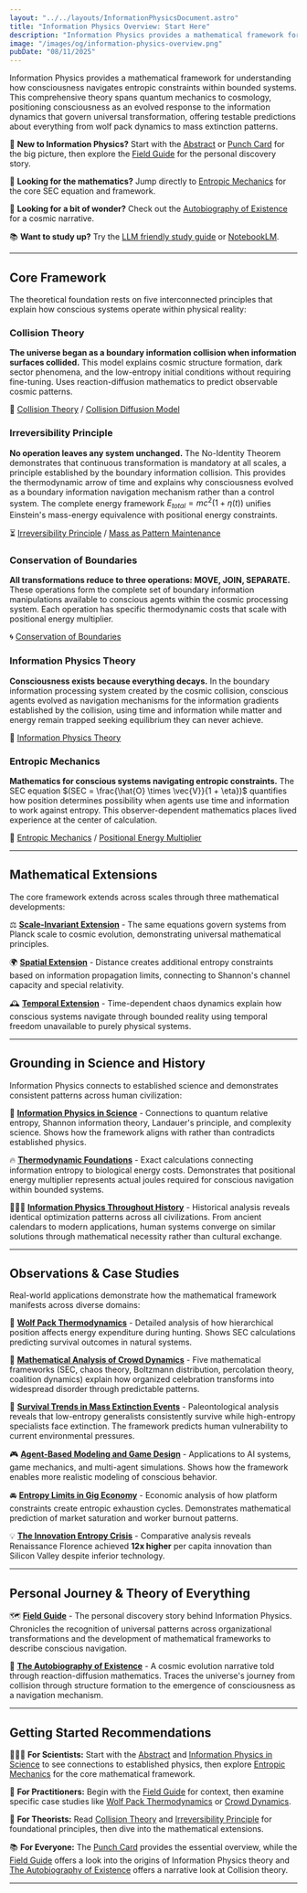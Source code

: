 ```yaml
---
layout: "../../layouts/InformationPhysicsDocument.astro"
title: "Information Physics Overview: Start Here"
description: "Information Physics provides a mathematical framework for understanding how consciousness navigates entropic constraints within the boundary information processing system created by the cosmic collision. This comprehensive theory spans quantum mechanics to cosmology, positioning consciousness as evolved navigation mechanisms for universal information dynamics, offering testable predictions from wolf pack behavior to mass extinction patterns."
image: "/images/og/information-physics-overview.png"
pubDate: "08/11/2025"
---
```


Information Physics provides a mathematical framework for understanding how consciousness navigates entropic constraints within bounded systems. This comprehensive theory spans quantum mechanics to cosmology, positioning consciousness as an evolved response to the information dynamics that govern universal transformation, offering testable predictions about everything from wolf pack dynamics to mass extinction patterns.

📍 **New to Information Physics?** Start with the [Abstract](/information-physics/abstract) or [Punch Card](/information-physics/punch-card) for the big picture, then explore the [Field Guide](/information-physics/field-guide) for the personal discovery story.

🧮 **Looking for the mathematics?** Jump directly to [Entropic Mechanics](/information-physics/entropic-mechanics) for the core $\text{SEC}$ equation and framework.

💫 **Looking for a bit of wonder?** Check out the [Autobiography of Existence](/information-physics/the-autobiography-of-existence) for a cosmic narrative.

📚 **Want to study up?** Try the [LLM friendly study guide](/information-physics-study-guide.txt) or [NotebookLM](https://notebooklm.google.com/notebook/3daa4ef0-b9f7-4049-bfce-5047ab939e39).

---

## Core Framework

The theoretical foundation rests on five interconnected principles that explain how conscious systems operate within physical reality:

### Collision Theory

**The universe began as a boundary information collision when information surfaces collided.** This model explains cosmic structure formation, dark sector phenomena, and the low-entropy initial conditions without requiring fine-tuning. Uses reaction-diffusion mathematics to predict observable cosmic patterns.

🌌 [Collision Theory](/information-physics/collision-theory) / [Collision Diffusion Model](/information-physics/collision-diffusion-model)

### Irreversibility Principle

**No operation leaves any system unchanged.** The No-Identity Theorem demonstrates that continuous transformation is mandatory at all scales, a principle established by the boundary information collision. This provides the thermodynamic arrow of time and explains why consciousness evolved as a boundary information navigation mechanism rather than a control system. The complete energy framework $E_{total} = mc^2(1 + \eta(t))$ unifies Einstein's mass-energy equivalence with positional energy constraints.

⏳ [Irreversibility Principle](/information-physics/irreversibility-principle) / [Mass as Pattern Maintenance](/information-physics/mass-as-pattern-maintenance)

### Conservation of Boundaries

**All transformations reduce to three operations: MOVE, JOIN, SEPARATE.** These operations form the complete set of boundary information manipulations available to conscious agents within the cosmic processing system. Each operation has specific thermodynamic costs that scale with positional energy multiplier.

🌀 [Conservation of Boundaries](/information-physics/conservation-of-boundaries)

### Information Physics Theory

**Consciousness exists because everything decays.** In the boundary information processing system created by the cosmic collision, conscious agents evolved as navigation mechanisms for the information gradients established by the collision, using time and information while matter and energy remain trapped seeking equilibrium they can never achieve.

🧩 [Information Physics Theory](/information-physics/theory)

### Entropic Mechanics

**Mathematics for conscious systems navigating entropic constraints.** The SEC equation $(SEC = \frac{\hat{O} \times \vec{V}}{1 + \eta})$ quantifies how position determines possibility when agents use time and information to work against entropy. This observer-dependent mathematics places lived experience at the center of calculation.

🧮 [Entropic Mechanics](/information-physics/entropic-mechanics) / [Positional Energy Multiplier](/information-physics/positional-energy-multiplier)

---

## Mathematical Extensions

The core framework extends across scales through three mathematical developments:

⚖️ **[Scale-Invariant Extension](/information-physics/entropic-mechanics/scale-invariant-extension)** - The same equations govern systems from Planck scale to cosmic evolution, demonstrating universal mathematical principles.

🌍 **[Spatial Extension](/information-physics/entropic-mechanics/spatial-extension)** - Distance creates additional entropy constraints based on information propagation limits, connecting to Shannon's channel capacity and special relativity.

🕰️ **[Temporal Extension](/information-physics/entropic-mechanics/temporal-extension)** - Time-dependent chaos dynamics explain how conscious systems navigate through bounded reality using temporal freedom unavailable to purely physical systems.

---

## Grounding in Science and History

Information Physics connects to established science and demonstrates consistent patterns across human civilization:

🔬 **[Information Physics in Science](/information-physics/in-science)** - Connections to quantum relative entropy, Shannon information theory, Landauer's principle, and complexity science. Shows how the framework aligns with rather than contradicts established physics.

🔥 **[Thermodynamic Foundations](/information-physics/thermodynamic-foundations)** - Exact calculations connecting information entropy to biological energy costs. Demonstrates that positional energy multiplier represents actual joules required for conscious navigation within bounded systems.

🧑🏻‍🏫 **[Information Physics Throughout History](/information-physics/throughout-history)** - Historical analysis reveals identical optimization patterns across all civilizations. From ancient calendars to modern applications, human systems converge on similar solutions through mathematical necessity rather than cultural exchange.

---

## Observations & Case Studies

Real-world applications demonstrate how the mathematical framework manifests across diverse domains:

🐺 **[Wolf Pack Thermodynamics](/information-physics/wolf-pack-thermodynamics)** - Detailed analysis of how hierarchical position affects energy expenditure during hunting. Shows SEC calculations predicting survival outcomes in natural systems.

🏈 **[Mathematical Analysis of Crowd Dynamics](/information-physics/mathematical-analysis-of-crowd-dynamics)** - Five mathematical frameworks (SEC, chaos theory, Boltzmann distribution, percolation theory, coalition dynamics) explain how organized celebration transforms into widespread disorder through predictable patterns.

🦕 **[Survival Trends in Mass Extinction Events](/information-physics/survival-trends-in-mass-extinction-events)** - Paleontological analysis reveals that low-entropy generalists consistently survive while high-entropy specialists face extinction. The framework predicts human vulnerability to current environmental pressures.

🎮 **[Agent-Based Modeling and Game Design](/information-physics/agent-based-modeling-and-game-design)** - Applications to AI systems, game mechanics, and multi-agent simulations. Shows how the framework enables more realistic modeling of conscious behavior.

🚘 **[Entropy Limits in Gig Economy](/information-physics/entropy-limits-in-gig-economy)** - Economic analysis of how platform constraints create entropic exhaustion cycles. Demonstrates mathematical prediction of market saturation and worker burnout patterns.

💡 **[The Innovation Entropy Crisis](/information-physics/the-innovation-entropy-crisis)** - Comparative analysis reveals Renaissance Florence achieved **12x higher** per capita innovation than Silicon Valley despite inferior technology.

---

## Personal Journey & Theory of Everything

🗺️ **[Field Guide](/information-physics/field-guide)** - The personal discovery story behind Information Physics. Chronicles the recognition of universal patterns across organizational transformations and the development of mathematical frameworks to describe conscious navigation.

💫 **[The Autobiography of Existence](/information-physics/the-autobiography-of-existence)** - A cosmic evolution narrative told through reaction-diffusion mathematics. Traces the universe's journey from collision through structure formation to the emergence of consciousness as a navigation mechanism.

---

## Getting Started Recommendations

🧑🏻‍🔬 **For Scientists:** Start with the [Abstract](/information-physics/abstract) and [Information Physics in Science](/information-physics/in-science) to see connections to established physics, then explore [Entropic Mechanics](/information-physics/entropic-mechanics) for the core mathematical framework.

📐 **For Practitioners:** Begin with the [Field Guide](/information-physics/field-guide) for context, then examine specific case studies like [Wolf Pack Thermodynamics](/information-physics/wolf-pack-thermodynamics) or [Crowd Dynamics](/information-physics/mathematical-analysis-of-crowd-dynamics).

🧠 **For Theorists:** Read [Collision Theory](/information-physics/collision-theory) and [Irreversibility Principle](/information-physics/irreversibility-principle) for foundational principles, then dive into the mathematical extensions.

📚 **For Everyone:** The [Punch Card](/information-physics/punch-card) provides the essential overview, while the [Field Guide](/information-physics/field-guide) offers a look into the origins of Information Physics theory and [The Autobiography of Existence](/information-physics/the-autobiography-of-existence) offers a narrative look at Collision theory.

---
